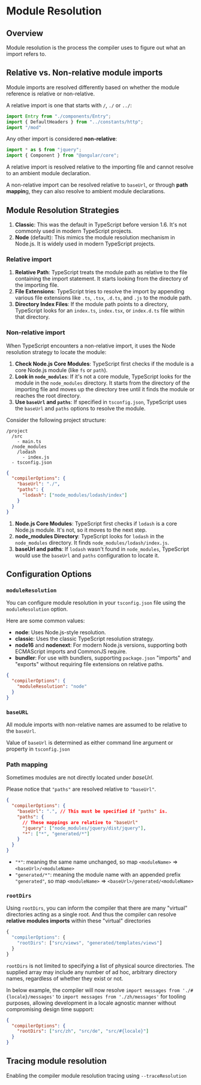 # Module Resolution

## Overview

Module resolution is the process the compiler uses to figure out what an import refers to.


## Relative vs. Non-relative module imports

Module imports are resolved differently based on whether the module reference is relative or non-relative.

A relative import is one that starts with `/`, `./` or `../`:

```ts
import Entry from "./components/Entry";
import { DefaultHeaders } from "../constants/http";
import "/mod"
```

Any other import is considered **non-relative**:

```ts
import * as $ from "jquery";
import { Component } from "@angular/core";
```

A relative import is resolved relative to the importing file and cannot resolve to an ambient module declaration.

A non-relative import can be resolved relative to `baseUrl`, or through **path mappin**g, they can also resolve to ambient module declarations.


## Module Resolution Strategies

1. **Classic**: This was the default in TypeScript before version 1.6. It's not commonly used in modern TypeScript projects.
2. **Node** (default): This mimics the module resolution mechanism in Node.js. It is widely used in modern TypeScript projects.


### Relative import

1. **Relative Path**: TypeScript treats the module path as relative to the file containing the import statement. It starts looking from the directory of the importing file.
2. **File Extensions**: TypeScript tries to resolve the import by appending various file extensions like `.ts`, `.tsx`, `.d.ts`, and `.js` to the module path.
3. **Directory Index Files**: If the module path points to a directory, TypeScript looks for an `index.ts`, `index.tsx`, or `index.d.ts` file within that directory.


### Non-relative import

When TypeScript encounters a non-relative import, it uses the Node resolution strategy to locate the module:
1. **Check Node.js Core Modules**: TypeScript first checks if the module is a core Node.js module (like `fs` or `path`).
2. **Look in `node_modules`**: If it's not a core module, TypeScript looks for the module in the `node_modules` directory. It starts from the directory of the importing file and moves up the directory tree until it finds the module or reaches the root directory.
3. **Use `baseUrl` and `paths`**: If specified in `tsconfig.json`, TypeScript uses the `baseUrl` and `paths` options to resolve the module.

Consider the following project structure:
```
/project
  /src
    - main.ts
  /node_modules
    /lodash
      - index.js
  - tsconfig.json
```

```json title="tsconfig.json"
{
  "compilerOptions": {
    "baseUrl": "./",
    "paths": {
      "lodash": ["node_modules/lodash/index"]
    }
  }
}
```

1. **Node.js Core Modules**: TypeScript first checks if `lodash` is a core Node.js module. It's not, so it moves to the next step.
2. **node_modules Directory**: TypeScript looks for `lodash` in the `node_modules` directory. It finds `node_modules/lodash/index.js`.
3. **baseUrl and paths**: If `lodash` wasn't found in `node_modules`, TypeScript would use the `baseUrl` and `paths` configuration to locate it.


## Configuration Options

### `moduleResolution`

You can configure module resolution in your `tsconfig.json` file using the `moduleResolution` option.

Here are some common values:
- **node**: Uses Node.js-style resolution.
- **classic**: Uses the classic TypeScript resolution strategy.
- **node16** and **nodenext**: For modern Node.js versions, supporting both ECMAScript imports and CommonJS require.
- **bundler**: For use with bundlers, supporting `package.json` "imports" and "exports" without requiring file extensions on relative paths.

```json
{
  "compilerOptions": {
    "moduleResolution": "node"
  }
}
```


### `baseURL`

All module imports with non-relative names are assumed to be relative to the `baseUrl`.

Value of `baseUrl` is determined as either command line argument or property in `tsconfig.json`


### Path mapping

Sometimes modules are not directly located under *baseUrl*.

Please notice that `"paths"` are resolved relative to `"baseUrl"`.

```json
{
  "compilerOptions": {
    "baseUrl": ".", // This must be specified if "paths" is.
    "paths": {
      // These mappings are relative to "baseUrl"
      "jquery": ["node_modules/jquery/dist/jquery"],
      "*": ["*", "generated/*"]
    }
  }
}
```

- `"*"`: meaning the same name unchanged, so map `<moduleName>` => `<baseUrl>/<moduleName>`
- `"generated/*"`: meaning the module name with an appended prefix `"generated"`, so map `<moduleName>` => `<baseUrl>/generated/<moduleName>`


### `rootDirs`

Using `rootDirs`, you can inform the compiler that there are many "virtual" directories acting as a single root. And thus the compiler can resolve **relative modules imports** within these "virtual" directories

```ts
{
  "compilerOptions": {
    "rootDirs": ["src/views", "generated/templates/views"]
  }
}
```

`rootDirs` is not limited to specifying a list of physical source directories. The supplied array may include any number of ad hoc, arbitrary directory names, regardless of whether they exist or not.

In below example, the compiler will now resolve `import messages from './#{locale}/messages'` to `import messages from './zh/messages'` for tooling purposes, allowing development in a locale agnostic manner without compromising design time support:

```json
{
  "compilerOptions": {
    "rootDirs": ["src/zh", "src/de", "src/#{locale}"]
  }
}
```

## Tracing module resolution

Enabling the compiler module resolution tracing using `--traceResolution`

